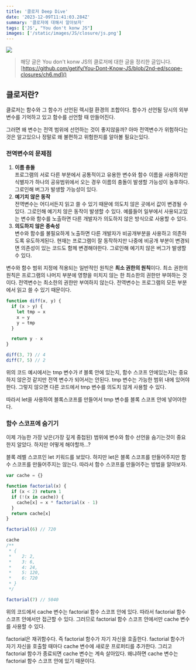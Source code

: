```yaml
---
title: '클로저 Deep Dive'
date: '2023-12-09T11:41:03.284Z'
summary: '클로저에 대해서 알아보자'
tags: ['JS', "You don't konw JS"]
images: ['/static/images/JS/closure/js.png']
---
```


![](/static/images/JS/closure/js.png)

> 해당 글은 You don't konw JS의 클로저에 대한 글을 정리한 글입니다. <br/>[https://github.com/getify/You-Dont-Know-JS/blob/2nd-ed/scope-closures/ch6.md]()

## 클로저란?

클로저는 함수와 그 함수가 선언된 렉시컬 환경의 조합이다. 함수가 선언될 당시의 외부 변수를 기억하고 있고 함수를 선언할 때 만들어진다.

그러면 왜 변수는 전역 범위에 선언하는 것이 좋지않을까? 아마 전역변수가 위험하다는것은 알고있으나 정말로 왜 불편하고 위험한지를 알아볼 필요는있다.

### 전역변수의 문제점

1. **이름 충돌** <br/>
   프로그램의 서로 다른 부분에서 공통적이고 유용한 변수와 함수 이름을 사용하지만 식별자가 하나의 공유범위에서 오는 경우 이름의 충돌이 발생할 가능성이 농후하다. 그로인해 버그가 발생할 가능성이 있다.
2. **예기치 않은 동작** <br/>
   전역변수는 어디서든지 읽고 쓸 수 있기 때문에 의도치 않은 곳에서 값이 변경될 수 있다. 그로인해 예기치 않은 동작이 발생할 수 있다.
   예를들어 일부에서 사용되고있는 변수와 함수를 노출하면 다른 개발자가 의도하지 않은 방식으로 사용할 수 있다.
3. **의도하지 않은 종속성** <br/>
   변수와 함수를 불필요하게 노출하면 다른 개발자가 비공개부분을 사용하고 의존하도록 유도하게된다. 현재는 프로그램이 잘 동작하지만 나중에 비공개 부분이 변경되면 의존성이 있는 코드도 함께 변경해야한다. 그로인해 예기치 않은 버그가 발생할 수 있다.

변수와 함수 범위 지정에 적용되는 일반적인 원칙은 **최소 권한의 원칙**이다.
최소 권한의 원칙은 프로그램의 나머지 부분에 영향을 미치지 않는 한 최소한의 권한만 부여하는 것이다. 전역변수는 최소한의 권한만 부여하지 않는다. 전역변수는 프로그램의 모든 부분에서 읽고 쓸 수 있기 때문이다.

```js
function diff(x, y) {
  if (x > y) {
    let tmp = x
    x = y
    y = tmp
  }

  return y - x
}

diff(3, 7) // 4
diff(7, 5) // 2
```

위의 코드 예시에서는 tmp 변수가 if 블록 안에 있는지, 함수 스코프 안에있는지는 중요하지 않은것 같지만 전역 변수가 되어서는 안된다. tmp 변수는 가능한 범위 내에 있어야한다. 그렇지 않으면 다른 코드에서 tmp 변수를 의도치 않게 사용할 수 있다.

따라서 let을 사용하여 블록스코프를 만들어서 tmp 변수를 블록 스코프 안에 넣어야한다.

### 함수 스코프에 숨기기

이제 가능한 가장 낮은(가장 깊게 중첩된) 범위에 변수와 함수 선언을 숨기는것이 중요한지 알았다. 하지만 어떻게 해야할까...?

블록 레벨 스코프인 let 키워드를 보았다. 하지만 let은 블록 스코프를 만들어주지만 함수 스코프를 만들어주지는 않는다. 따라서 함수 스코프를 만들어주는 방법을 알아보자.

```js
var cache = {}

function factorial(x) {
  if (x < 2) return 1
  if (!(x in cache)) {
    cache[x] = x * factorial(x - 1)
  }
  return cache[x]
}

factorial(6) // 720

cache
/**
 * {
 *    2: 2,
 *    3: 6,
 *    4: 24,
 *    5: 120,
 *    6: 720
 * }
 */

factorial(7) // 5040
```

위의 코드에서 cache 변수는 factorial 함수 스코프 안에 있다. 따라서 factorial 함수 스코프 안에서만 접근할 수 있다. 그러므로 factorial 함수 스코프 안에서만 cache 변수를 사용할 수 있다.

factorial은 재귀함수다. 즉 factorial 함수가 자기 자신을 호출한다. factorial 함수가 자기 자신을 호출할 때마다 cache 변수에 새로운 프로퍼티를 추가한다. 그리고 factorial 함수가 종료되면 cache 변수는 계속 살아있다. 왜냐하면 cache 변수는 factorial 함수 스코프 안에 있기 때문이다.
